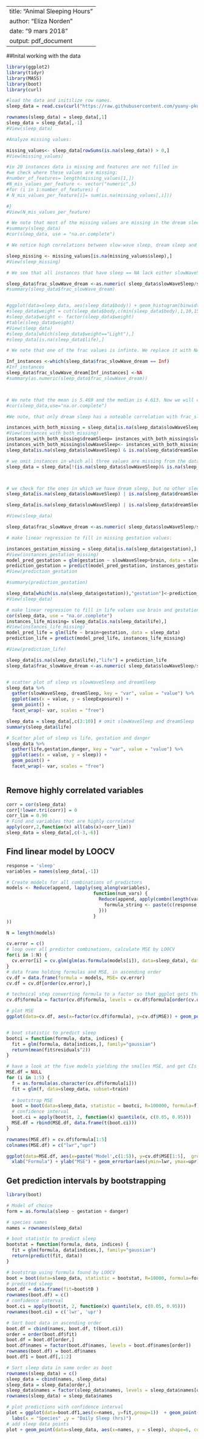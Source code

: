 
---
title: "Animal Sleeping Hours"
author: "Eliza Norden"
date: "9 mars 2018"
output: pdf_document
---
##Inital working with the data
```{r}
library(ggplot2)
library(tidyr)
library(MASS)
library(boot)
library(curl)

#load the data and initilize row names.
sleep_data = read.csv(curl("https://raw.githubusercontent.com/yuany-pku/data/master/sleep1.csv"))

rownames(sleep_data) = sleep_data[,1]
sleep_data = sleep_data[,-1]
#View(sleep_data)

#Analyze missing values: 

missing_values<- sleep_data[rowSums(is.na(sleep_data)) > 0,]
#View(missing_values)

#in 20 instances data is missing and features are not filled in 
#we check where these values are missing:
#number_of_features= length(missing_values[1,])
#N_mis_values_per_feature <- vector("numeric",5)
#for (i in 1:number_of_features) {
# N_mis_values_per_feature[i]= sum(is.na(missing_values[,i]))

#}
#View(N_mis_values_per_feature)

# We note that most of the missing values are missing in the dream sleep(14) and slow wave sleep (12) variables. Apart from that there is 4 NA's in sleep, danger and life. Now techniques will be examined to deal impute these missing values. For this we will first examine the dataset a bit closer.
#summary(sleep_data)
#cor(sleep_data, use = "na.or.complete")

# We notice high correlations between slow-wave sleep, dream sleep and sleep (Naturally as sleep is the sum of the other two). Furthermore body and brain weight seem to be highly correlated (0.96) as well as predation and danger (0.92). The maximum life span exhibits correlations > 0.5 with brain weight and gestation time. # We will now try to impute missing values and start with the sleep values:

sleep_missing <- missing_values[is.na(missing_values$sleep),]
#View(sleep_missing)

# We see that all instances that have sleep == NA lack either slowWaveSleep or DreamSleep. This makes sense, because it is the sum of the other two. Hence we will first try to impute the other two. For this, we first create two new columns:

sleep_data$frac_slowWave_dream <-as.numeric( sleep_data$slowWaveSleep/sleep_data$dreamSleep)
#summary(sleep_data$frac_slowWave_dream)


#ggplot(data=sleep_data, aes(sleep_data$body)) + geom_histogram(binwidth = 100) 
#sleep_data$weight = cut(sleep_data$body,c(min(sleep_data$body),1,10,150,max(sleep_data$body)), labels = c("Light","Normal","heavy","huge"))
#sleep_data$weight <- factor(sleep_data$weight)
#table(sleep_data$weight)
#View(sleep_data)
#sleep_data[which(sleep_data$weight=="Light"),]
#sleep_data[is.na(sleep_data$life),]

# We note that one of the frac values is infinte. We replace it with NA and use the summary function again. 

Inf_instances <-which(sleep_data$frac_slowWave_dream == Inf)
#Inf_instances
sleep_data$frac_slowWave_dream[Inf_instances] <-NA
#summary(as.numeric(sleep_data$frac_slowWave_dream)) 



# We note that the mean is 5.469 and the median is 4.613. Now we will check if we can find correlations between the variables:
#cor(sleep_data,use="na.or.complete")

#We note, that only dream sleep has a noteable correlation with frac_slowWave_dream. We use the expected value (5.496) to predict the dream and slow sleep from the sleep value for instances for which this is possible. 

instances_with_both_missing = sleep_data[is.na(sleep_data$slowWaveSleep) & is.na(sleep_data$dreamSleep) & !is.na(sleep_data$sleep),]
#View(instances_with_both_missing)
instances_with_both_missing$dreamSleep= instances_with_both_missing$sleep/(1+5.469)
instances_with_both_missing$slowWaveSleep<- instances_with_both_missing$sleep - instances_with_both_missing$dreamSleep
sleep_data[is.na(sleep_data$slowWaveSleep) & is.na(sleep_data$dreamSleep) & !is.na(sleep_data$sleep),] = instances_with_both_missing

# we omit instances in which all three values are missing from the data set:
sleep_data = sleep_data[!(is.na(sleep_data$slowWaveSleep)& is.na(sleep_data$dreamSleep) & is.na(sleep_data$sleep)),]



# we check for the ones in which we have dream sleep, but no other sleep values, again we use 5.469 for the fraction:
sleep_data[is.na(sleep_data$slowWaveSleep) | is.na(sleep_data$dreamSleep) | is.na(sleep_data$sleep), "slowWaveSleep"] = sleep_data[is.na(sleep_data$slowWaveSleep) | is.na(sleep_data$dreamSleep) | is.na(sleep_data$sleep),"dreamSleep"] * 5.49

sleep_data[is.na(sleep_data$slowWaveSleep) | is.na(sleep_data$dreamSleep) | is.na(sleep_data$sleep), "sleep"] = sleep_data[is.na(sleep_data$slowWaveSleep) | is.na(sleep_data$dreamSleep) | is.na(sleep_data$sleep), "slowWaveSleep"] +sleep_data[is.na(sleep_data$slowWaveSleep) | is.na(sleep_data$dreamSleep) | is.na(sleep_data$sleep),"dreamSleep"]

#View(sleep_data)

sleep_data$frac_slowWave_dream <-as.numeric( sleep_data$slowWaveSleep/sleep_data$dreamSleep)

# make linear regression to fill in missing gestation values:

instances_gestation_missing = sleep_data[is.na(sleep_data$gestation),]
#View(instances_gestation_missing)
model_pred_gestation = glm(gestation ~ slowWaveSleep+brain, data = sleep_data)
prediction_gestation = predict(model_pred_gestation, instances_gestation_missing)
#View(prediction_gestation

#summary(prediction_gestation)

sleep_data[which(is.na(sleep_data$gestation)),"gestation"]<-prediction_gestation
#View(sleep_data)

# make linear regression to fill in life values use brain and gestation
cor(sleep_data, use = "na.or.complete")
instances_life_missing= sleep_data[is.na(sleep_data$life),]
#View(instances_life_missing)
model_pred_life = glm(life ~ brain+gestation, data = sleep_data)
prediction_life = predict(model_pred_life, instances_life_missing)

#View(prediction_life)

sleep_data[is.na(sleep_data$life),"life"] = prediction_life
sleep_data$frac_slowWave_dream <-as.numeric( sleep_data$slowWaveSleep/sleep_data$dreamSleep)


# scatter plot of sleep vs slowWaveSleep and dreamSleep
sleep_data %>%
  gather(slowWaveSleep, dreamSleep, key = "var", value = "value") %>% 
  ggplot(aes(x = value, y = sleepExposure)) +
  geom_point() +
  facet_wrap(~ var, scales = "free")

sleep_data = sleep_data[,c(3:10)] # omit slowWaveSleep and dreamSleep
summary(sleep_data$life)

# Scatter plot of sleep vs life, gestation and danger
sleep_data %>%
  gather(life,gestation,danger, key = "var", value = "value") %>% 
  ggplot(aes(x = value, y = sleep)) +
  geom_point() +
  facet_wrap(~ var, scales = "free")



```


## Remove highly correlated variables
``` {r}
corr = cor(sleep_data)
corr[!lower.tri(corr)] = 0 
corr_lim = 0.90
# Find and variables that are highly correlated
apply(corr,2,function(x) all(abs(x)<corr_lim))
sleep_data = sleep_data[,c(-3,-6)]

```


## Find linear model by LOOCV
``` {r}

response = 'sleep'
variables = names(sleep_data[,-1])

# Create models for all combinations of predictors
models <- Reduce(append, lapply(seq_along(variables),
                                function(num_vars) {
                                  Reduce(append, apply(combn(length(variables), num_vars), 2, function(vars) {
                                    formula_string <- paste(c(response, paste(variables[vars], collapse = "+")), collapse = '~')
                                  }))
                                }
))

N = length(models)

cv.error = c()
# loop over all predictor combinations, calculate MSE by LOOCV
for(i in 1:N) {
  cv.error[i] = cv.glm(glm(as.formula(models[i]), data=sleep_data), data=sleep_data])$delta[1]
}
# data frame holding formulas and MSE, in ascending order
cv.df = data.frame(formula = models, MSE= cv.error)
cv.df = cv.df[order(cv.error),]

# technical step converting formula to a factor so that ggplot gets that it should plot in order
cv.df$formula = factor(cv.df$formula, levels = cv.df$formula[order(cv.df$MSE)])

# plot MSE 
ggplot(data=cv.df, aes(x=factor(cv.df$formula), y=cv.df$MSE)) + geom_point() + theme(axis.text.x = element_text(angle=90)) + xlab("Model") + ylab("MSE") + theme(axis.text.x = element_blank())


# boot statistic to predict sleep
bootci = function(formula, data, indices) {
  fit = glm(formula, data[indices,], family="gaussian")
  return(mean(fit$residuals^2))
}

# have a look at the five models yielding the smalles MSE, and get CIs by bootstrapping
MSE.df = NULL
for (i in 1:5) {
  f = as.formula(as.character(cv.df$formula[i]))
  fit = glm(f, data=sleep_data, subset=train)
  
  # bootstrap MSE 
  boot = boot(data=sleep_data, statistic = bootci, R=100000, formula=f)
  # confidence interval
  boot.ci = apply(boot$t, 2, function(x) quantile(x, c(0.05, 0.95)))
  MSE.df = rbind(MSE.df, data.frame(t(boot.ci)))
}

rownames(MSE.df) = cv.df$formula[1:5]
colnames(MSE.df) = c("lwr","upr")

ggplot(data=MSE.df, aes(x=paste('Model',c(1:5)), y=cv.df$MSE[1:5],  group=1)) + geom_point(shape=7, color='red') + theme(axis.text.x = element_text(angle=0)) + scale_y_continuous(limits = c(0, 15)) +
  xlab("Formula") + ylab("MSE") + geom_errorbar(aes(ymin=lwr, ymax=upr))


```


## Get prediction intervals by bootstrapping
``` {r}
library(boot)

# Model of choice
form = as.formula(sleep ~ gestation + danger)

# species names
names = rownames(sleep_data)

# boot statistic to predict sleep
bootstat = function(formula, data, indices) {
  fit = glm(formula, data[indices,], family="gaussian")
  return(predict(fit, data))
}

# bootstrap using formula found by LOOCV
boot = boot(data=sleep_data, statistic = bootstat, R=10000, formula=form)
# predicted sleep
boot.df = data.frame(fit=boot$t0 )
rownames(boot.df) = c()
# confidence interval
boot.ci = apply(boot$t, 2, function(x) quantile(x, c(0.05, 0.95)))
rownames(boot.ci) = c('lwr', 'upr')

# Sort boot data in ascending order
boot.df = cbind(names, boot.df, t(boot.ci))
order = order(boot.df$fit)
boot.df = boot.df[order,]
boot.df$names = factor(boot.df$names, levels = boot.df$names[order])
rownames(boot.df) = boot.df$names
boot.df1 = boot.df[,1:2]

# Sort sleep data in same order as boot 
rownames(sleep_data) = c()
sleep_data = cbind(names, sleep_data)
sleep_data = sleep_data[order,]
sleep_data$names = factor(sleep_data$names, levels = sleep_data$names[order])
rownames(sleep_data) = sleep_data$names

# plot predictions with confidence interval
plot = ggplot(data=boot.df1,aes(x=names, y=fit,group=1))  + geom_point(shape=2, color="blue") + geom_ribbon(data=boot.df, aes(ymin=lwr, ymax=upr), alpha=0.08, fill="blue") +  theme(axis.text.x = element_text(angle=90)) + 
  labs(x = "Species" ,y = "Daily Sleep (hrs)")
# add sleep data points
plot + geom_point(data=sleep_data, aes(x=names, y = sleep), shape=6, color="gray")

```


